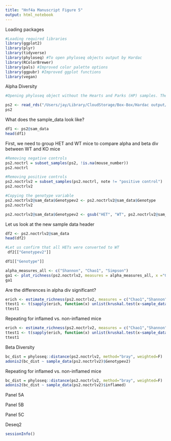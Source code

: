 ```yaml
---
title: "Hnf4a Manuscript Figure 5"
output: html_notebook
---
```


Loading packages

```r
#Loading required libraries
library(ggplot2)
library(plyr)
library(tidyverse)
library(phyloseq) #To open phyloseq objects output by Hardac
library(RColorBrewer) 
library(pals) #Improved color palette options
library(ggpubr) #Improved ggplot functions
library(vegan)
```

Alpha Diversity


```r
#Opening phyloseq object without the Hearts and Parks (HP) samples. There should be 804 samples total

ps2 <- read_rds("/Users/jay/Library/CloudStorage/Box-Box/Hardac output/Cece hnf4a flaring 5-21/phyloseq.rds")
ps2
```

What does the sample_data look like?

```r
df1 <- ps2@sam_data
head(df1)
```

First, we need to group HET and WT mice to compare alpha and beta div between WT and KO mice


```r
#Removing negative controls
ps2.noctrl = subset_samples(ps2, !is.na(mouse_number))
ps2.noctrl
```

```r
#Removing positive controls
ps2.noctrlv2 = subset_samples(ps2.noctrl, note != "positive control")
ps2.noctrlv2

```

```r
#Copying the genotype variable
ps2.noctrlv2@sam_data$Genotypev2 <- ps2.noctrlv2@sam_data$Genotype
ps2.noctrlv2

```

```r
ps2.noctrlv2@sam_data$Genotypev2 <- gsub("HET", "WT", ps2.noctrlv2@sam_data$Genotypev2)
```

Let us look at the new sample data header

```r
df2 <- ps2.noctrlv2@sam_data
head(df2)
```

```r
#Let us confirm that all HETs were converted to WT
 df2[["Genotypev2"]]
```

```r
df1[["Genotype"]]
```


```r
alpha_measures_all <- c("Shannon", "Chao1", "Simpson")
ga1 <- plot_richness(ps2.noctrlv2, measures = alpha_measures_all, x ="Genotypev2", color = "Genotypev2") + geom_boxplot() +theme_minimal() +scale_color_brewer(palette = "Set1")
ga1
```

Are the differences in alpha div significant?

```r
erich <- estimate_richness(ps2.noctrlv2, measures = c("Chao1","Shannon","Simpson"))
ttest1 <- t(sapply(erich, function(x) unlist(kruskal.test(x~sample_data(ps2.noctrlv2)$Genotypev2)[c("estimate","p.value","statistic","conf.int")])))
ttest1
```

Repeating for inflamed vs. non-inflamed mice

```r
erich <- estimate_richness(ps2.noctrlv2, measures = c("Chao1","Shannon","Simpson"))
ttest1 <- t(sapply(erich, function(x) unlist(kruskal.test(x~sample_data(ps2.noctrlv2)$inflamed)[c("estimate","p.value","statistic","conf.int")])))
ttest1
```

Beta Diversity


```r
bc_dist = phyloseq::distance(ps2.noctrlv2, method="bray", weighted=F)
adonis2(bc_dist ~ sample_data(ps2.noctrlv2)$Genotypev2)
```

Repeating for inflamed vs. non-inflamed mice

```r
bc_dist = phyloseq::distance(ps2.noctrlv2, method="bray", weighted=F)
adonis2(bc_dist ~ sample_data(ps2.noctrlv2)$inflamed)
```


Panel 5A



Panel 5B




Panel 5C



Deseq2




```r
sessionInfo()
```



